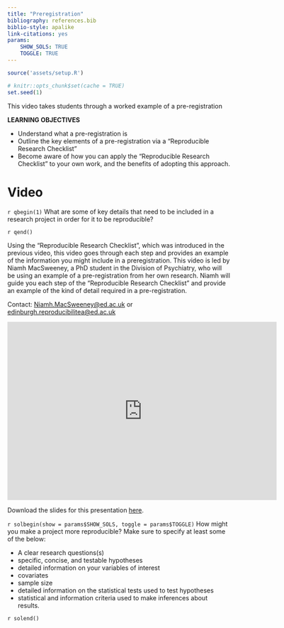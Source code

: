 ```yaml
---
title: "Preregistration"
bibliography: references.bib
biblio-style: apalike
link-citations: yes
params: 
    SHOW_SOLS: TRUE
    TOGGLE: TRUE
---
```



```r
source('assets/setup.R')

# knitr::opts_chunk$set(cache = TRUE)
set.seed(1)
```

This video takes students through a worked example of a pre-registration 


:::lo
**LEARNING OBJECTIVES**


- Understand what a pre-registration is 
- Outline the key elements of a pre-registration via a “Reproducible Research Checklist” 
- Become aware of how you can apply the “Reproducible Research Checklist” to your own work, and the benefits of adopting this approach.  
 
:::


# Video 

`r qbegin(1)`
What are some of key details that need to be included in a research project in order for it to be reproducible? 

`r qend()`



Using the “Reproducible Research Checklist”, which was introduced in the previous video, this video goes through each step and provides an example of  the information you might include in a preregistration. This video is led by Niamh MacSweeney, a PhD student in the Division of Psychiatry, who will be using an example of a pre-registration from her own research. Niamh will guide you each step of the “Reproducible Research Checklist” and provide an example of the kind of detail required in a pre-registration. 

Contact: [Niamh.MacSweeney@ed.ac.uk](Niamh.MacSweeney@ed.ac.uk) or [edinburgh.reproducibilitea@ed.ac.uk](edinburgh.reproducibilitea@ed.ac.uk)

<iframe id="kaltura_player" src="https://cdnapisec.kaltura.com/p/2010292/sp/201029200/embedIframeJs/uiconf_id/32599141/partner_id/2010292?iframeembed=true&playerId=kaltura_player&entry_id=1_v8somng6&flashvars[streamerType]=auto&amp;flashvars[localizationCode]=en&amp;flashvars[leadWithHTML5]=true&amp;flashvars[sideBarContainer.plugin]=true&amp;flashvars[sideBarContainer.position]=left&amp;flashvars[sideBarContainer.clickToClose]=true&amp;flashvars[chapters.plugin]=true&amp;flashvars[chapters.layout]=vertical&amp;flashvars[chapters.thumbnailRotator]=false&amp;flashvars[streamSelector.plugin]=true&amp;flashvars[EmbedPlayer.SpinnerTarget]=videoHolder&amp;flashvars[dualScreen.plugin]=true&amp;flashvars[Kaltura.addCrossoriginToIframe]=true&amp;&wid=1_abxlexxs" width="608" height="402" allowfullscreen webkitallowfullscreen mozAllowFullScreen allow="autoplay *; fullscreen *; encrypted-media *" sandbox="allow-forms allow-same-origin allow-scripts allow-top-navigation allow-pointer-lock allow-popups allow-modals allow-orientation-lock allow-popups-to-escape-sandbox allow-presentation allow-top-navigation-by-user-activation" frameborder="0" title="Kaltura Player"></iframe>

Download the slides for this presentation [here](Slides/pt3_RTEA_Y4_part2_NM.pdf).



`r solbegin(show = params$SHOW_SOLS, toggle = params$TOGGLE)`
How might you make a project more reproducible? Make sure to specify at least some of the below:

- A clear research questions(s)
- specific, concise, and testable hypotheses 
- detailed information on your variables of interest
- covariates
- sample size 
- detailed information on the statistical tests used to test hypotheses 
- statistical and information criteria used to make inferences about results.  

`r solend()`


<div class="tocify-extend-page" data-unique="tocify-extend-page" style="height: 0;"></div>